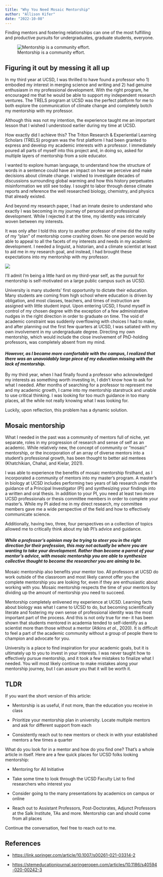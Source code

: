 ```yaml
---
title: "Why You Need Mosaic Mentorship"
author: "Allison Kifer"
date: "2022-10-08"
---
```


Finding mentors and fostering relationships can one of the most fulfilling and productive pursuits for undergraduates, graduate students, everyone.

![Mentorship is a community effort.](priscilla-du-preez-unsplash.jpg)

## Figuring it out by messing it all up

In my third year at UCSD, I was thrilled to have found a professor who 1) embodied my interest in merging science and writing and 2) had genuine enthusiasm in my professional development. With the right program, he encouraged me that he would be able to support my independent research ventures. The TRELS program at UCSD was the perfect platform for me to both explore the communication of climate change and completely botch my mentorship with my professor.

Although this was not my intention, the experience taught me an important lesson that I wished I understood earlier during my time at UCSD.

How exactly did I achieve this? The Triton Research & Experiential Learning Scholars (TRELS) program was the first platform I had been granted to express and develop my academic interests with a professor. I immediately poured all parts of myself into this project and, in doing so, asked for multiple layers of mentorship from a sole educator.

I wanted to explore human language, to understand how the structure of words in a sentence could have an impact on how we perceive and make decisions about climate change. I wished to investigate decades of discussions surrounding global warming and how this history perpetuates misinformation we still see today. I sought to labor through dense climate reports and reference the well researched biology, chemistry, and physics that already existed.

And beyond my research paper, I had an innate desire to understand who exactly I was becoming in my journey of personal and professional development. While I rejected it at the time, my identity was intricately woven between my interests.

It was only after I told this story to another professor of mine did the reality of my "plan" of mentorship come crashing down. No one person would be able to appeal to all the facets of my interests and needs in my academic development. I needed a linguist, a historian, and a climate scientist at least to aid me in my research goal, and instead, I had brought these expectations into my mentorship with my professor.

![](dylan-ferreira-unsplash.jpg)

I'll admit I'm being a little hard on my third-year self, as the pursuit for mentorship is self-motivated on a large public campus such as UCSD.

University is many students' first opportunity to dictate their education. Many students are coming from high school where education is driven by obligation, and most classes, teachers, and times of instruction are assigned with little student input. Upon entering UCSD, I found myself in control of my chosen degree with the exception of a few administrative nudges in the right direction in order to graduate on time. The void of academic constraint was suddenly overflowing with choices I had to make, and after planning out the first few quarters at UCSD, I was satiated with my own involvement in my undergraduate degree. Directing my own mentorship, which would include the close involvement of PhD-holding professors, was completely absent from my mind.

#### *However, as I became more comfortable with the campus, I realized that there was an unavoidably large piece of my education missing with the lack of mentorship.*

By my third year, when I had finally found a professor who acknowledged my interests as something worth investing in, I didn't know how to ask for what I needed. After months of searching for a professor to represent me and my academic growth, I came into my mentorship starstruck and unable to use critical thinking. I was looking for too much guidance in too many places, all the while not really knowing what I was looking for.

Luckily, upon reflection, this problem has a dynamic solution.

## Mosaic mentorship

What I needed in the past was a community of mentors full of niche, yet separate, roles in my progression of research and sense of self as an academic. While relatively new, the concept of community or "mosaic" mentorship, or the incorporation of an array of diverse mentors into a student's professional growth, has been thought to better aid mentees (Khatchikian, Chahal, and Kielar, 2021).

I was able to experience the benefits of mosaic mentorship firsthand, as I incorporated a community of mentors into my master's program. A master's in biology at UCSD includes performing two years of lab research under the guidance of a Principal Investigator (PI) and synthesizing your findings into a written and oral thesis. In addition to your PI, you need at least two more UCSD professionals or thesis committee members in order to complete your master's. While my PI aided me in my direct research, my committee members gave me a wide perspective of the field and how to effectively communicate science.

Additionally, having two, three, four perspectives on a collection of topics allowed me to critically think about my lab PI's advice and guidance.

#### *While a professor's opinion may be trying to steer you in the right direction for their profession, this may not actually be where you are wanting to take your development. Rather than become a parrot of your mentor's advice, with mosaic mentorship you are able to synthesize collective thought to become the researcher you are aiming to be.*

Mosaic mentorship also benefits your mentor too. All professors at UCSD do work outside of the classroom and most likely cannot offer you the complete mentorship you are looking for, even if they are enthusiastic about working with you. Mosaic mentorship respects the time of your mentors by dividing up the amount of mentorship you need to succeed.

Mentorship completely enlivened my experience at UCSD. Learning facts about biology was what I came to UCSD to do, but becoming scientifically literate and fostering my own sense of professional identity was the most important part of the process. And this is not only true for me-- it has been shown that students mentored in academia tended to self-identify as a scientist more than those without a mentor (Atkins *et al.*, 2020). It is difficult to feel a part of the academic community without a group of people there to champion and advocate for you.

University is a place to find inspiration for your academic goals, but it is ultimately up to you to invest in your interests. I was never taught how to effectively pursue mentorship, and it took a few mistakes to finalize what I needed. You will most likely continue to make mistakes along your mentorship journey, but I can assure you that it will be worth it.

## TLDR

If you want the short version of this article:

-   Mentorship is as useful, if not more, than the education you receive in class

-   Prioritize your mentorship plan in university. Locate multiple mentors and ask for different support from each

-   Consistently reach out to new mentors or check in with your established mentors a few times a quarter

What do you look for in a mentor and how do you find one? That's a whole article in itself. Here are a few quick places for UCSD folks looking mentorship:

-   Mentoring for All Initiative

-   Take some time to look through the UCSD Faculty List to find researchers who interest you

-   Consider going to the many presentations by academics on campus or online

-   Reach out to Assistant Professors, Post-Doctorates, Adjunct Professors at the Salk Institute, TAs and more. Mentorship can and should come from all places

Continue the conversation, feel free to reach out to me.

## References

-   <https://link.springer.com/article/10.1007/s00261-021-03314-2>

-   <https://stemeducationjournal.springeropen.com/articles/10.1186/s40594-020-00242-3>
